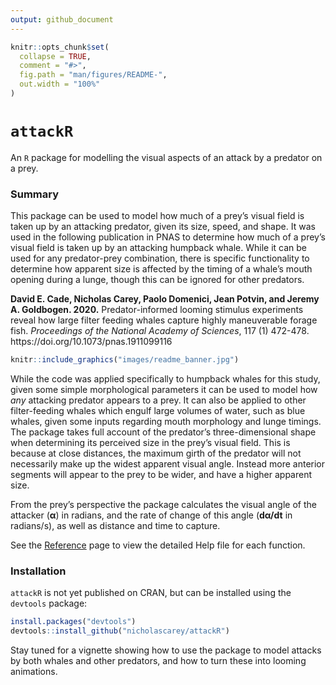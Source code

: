 ```yaml
---
output: github_document
---
```


<!-- README.md is generated from README.Rmd. Please edit that file -->

```r
knitr::opts_chunk$set(
  collapse = TRUE,
  comment = "#>",
  fig.path = "man/figures/README-",
  out.width = "100%"
)
```

# `attackR`
An `R` package for modelling the visual aspects of an attack by a predator on a prey.

### Summary
This package can be used to model how much of a prey's visual field is taken up by an attacking predator, given its size, speed, and shape. It was used in the following publication in PNAS to determine how much of a prey's visual field is taken up by an attacking humpback whale. While it can be used for any predator-prey combination, there is specific functionality to determine how apparent size is affected by the timing of a whale's mouth opening during a lunge, though this can be ignored for other predators.

**David E. Cade, Nicholas Carey, Paolo Domenici, Jean Potvin, and Jeremy A. Goldbogen. 2020.** Predator-informed looming stimulus experiments reveal how large filter feeding whales capture highly maneuverable forage fish. *Proceedings of the National Academy of Sciences*, 117 (1) 472-478. https://doi.org/10.1073/pnas.1911099116

```r
knitr::include_graphics("images/readme_banner.jpg")
```

While the code was applied specifically to humpback whales for this study, given some simple morphological parameters it can be used to model how *any* attacking predator appears to a prey. It can also be applied to other filter-feeding whales which engulf large volumes of water, such as blue whales, given some inputs regarding mouth morphology and lunge timings. The package takes full account of the predator's three-dimensional shape when determining its perceived size in the prey's visual field. This is because at close distances, the maximum girth of the predator will not necessarily make up the widest apparent visual angle. Instead  more anterior segments will appear to the prey to be wider, and have a higher apparent size. 

From the prey's perspective the package calculates the visual angle of the attacker (**α**) in radians, and the rate of change of this angle (**dα/dt** in radians/s), as well as distance and time to capture.

See the [Reference](https://nicholascarey.github.io/attackR/reference/index.html) page to view the detailed Help file for each function. 

### Installation
`attackR` is not yet published on CRAN, but can be installed using the `devtools` package:

```r
install.packages("devtools")
devtools::install_github("nicholascarey/attackR")
```

Stay tuned for a vignette showing how to use the package to model attacks by both whales and other predators, and how to turn these into looming animations. 

